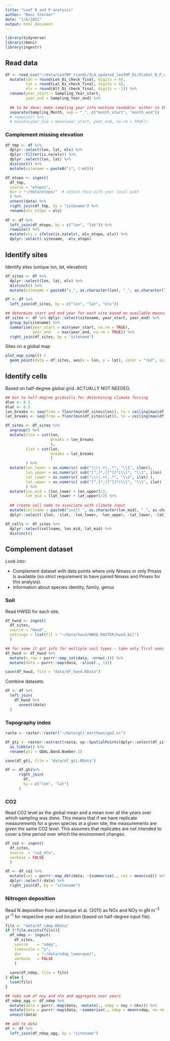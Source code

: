 ```yaml
---
title: "Leaf N and P analysis"
author: "Beni Stocker"
date: "1/6/2021"
output: html_document
---
```


```r
library(tidyverse)
library(rbeni)
library(ingestr)
```

## Read data

```r
df <- read_csv("~/data/LeafNP_tiandi/SLA_updated_leafNP_Di/Global_N_P_dataset_20210110_final.csv") %>%  #, col_types = "idddcccdddddccccccc") %>% 
  mutate(lon = round(Lon_Di_check_final, digits = 4),
         lat = round(Lat_Di_check_final, digits = 4),
         elv = round(Alt_Di_check_final, digits = -1)) %>% 
  rename(year_start = Sampling_Year_start,
         year_end = Sampling_Year_end) %>% 
  
  ## to be done: make sampling year info machine readable: either in the form of "9999" or "8888_9999"
  separate(Sampling_Month, sep = "_", c("month_start", "month_end")) 
  # rowwise() %>% 
  # mutate(year_mid = mean(year_start, year_end, na.rm = TRUE))
```


### Complement missing elevation

```r
df_tmp <- df %>% 
  dplyr::select(lon, lat, elv) %>% 
  dplyr::filter(is.na(elv)) %>% 
  dplyr::select(lon, lat) %>% 
  distinct() %>% 
  mutate(sitename = paste0("i", 1:n()))

df_etopo <- ingest(
  df_tmp,
  source = "etopo1",
  dir = "~/data/etopo/"  # adjust this with your local path
  ) %>% 
  unnest(data) %>% 
  right_join(df_tmp, by = "sitename") %>% 
  rename(elv_etopo = elv)
  
df <- df %>% 
  left_join(df_etopo, by = c("lon", "lat")) %>% 
  rowwise() %>% 
  mutate(elv = ifelse(is.na(elv), elv_etopo, elv)) %>% 
  dplyr::select(-sitename, -elv_etopo)
```


## Identify sites

Identify sites (unique lon, lat, elevation)
```r
df_sites <- df %>%
  dplyr::select(lon, lat, elv) %>% 
  distinct() %>% 
  mutate(sitename = paste0("i_", as.character(lon), "_", as.character(lat), "_", as.character(elv)))

df <- df %>% 
  left_join(df_sites, by = c("lon", "lat", "elv"))

## determine start and end year for each site based on available measurements
df_sites <- df %>% dplyr::select(sitename, year_start, year_end) %>% 
  group_by(sitename) %>% 
  summarise(year_start = min(year_start, na.rm = TRUE),
            year_end   = max(year_end, na.rm = TRUE)) %>% 
  right_join(df_sites, by = "sitename")
```

Sites on a global map
```r
plot_map_simpl() +
  geom_point(data = df_sites, aes(x = lon, y = lat), color = "red", size = 0.3)
```

## Identify cells

Based on half-degree global grid. ACTUALLY NOT NEEDED.
```r
## bin to half-degree gridcells for determining climate forcing
dlon <- 0.5
dlat <- 0.5
lon_breaks <- seq(from = floor(min(df_sites$lon)), to = ceiling(max(df_sites$lon)), by = dlon)
lat_breaks <- seq(from = floor(min(df_sites$lat)), to = ceiling(max(df_sites$lat)), by = dlat)

df_sites <- df_sites %>%
  ungroup() %>% 
  mutate(ilon = cut(lon, 
                    breaks = lon_breaks
                    ),
         ilat = cut(lat, 
                    breaks = lat_breaks
                    )
         ) %>% 
  mutate(lon_lower = as.numeric( sub("\\((.+),.*", "\\1", ilon)),
         lon_upper = as.numeric( sub("[^,]*,([^]]*)\\]", "\\1", ilon) ),
         lat_lower = as.numeric( sub("\\((.+),.*", "\\1", ilat) ),
         lat_upper = as.numeric( sub("[^,]*,([^]]*)\\]", "\\1", ilat) )
         ) %>% 
  mutate(lon_mid = (lon_lower + lon_upper)/2,
         lat_mid = (lat_lower + lat_upper)/2) %>% 
  
  ## create cell name to associate with climate input
  mutate(cellname = paste0("icell_", as.character(lon_mid), "_", as.character(lat_mid))) %>% 
  dplyr::select(-ilon, -ilat, -lon_lower, -lon_upper, -lat_lower, -lat_upper)

df_cells <- df_sites %>% 
  dplyr::select(cellname, lon_mid, lat_mid) %>% 
  distinct()
```

## Complement dataset

*Look into:*

- Complement dataset with data points where only Nmass or only Pmass is available (no strict requirement to have paired Nmass and Pmass for this analysis).
- Information about species identity, family, genus


### Soil

Read HWSD for each site.

```r
df_hwsd <- ingest(
  df_sites,
  source = "hwsd",
  settings = list(fil = "~/data/hwsd/HWSD_RASTER/hwsd.bil")
  )

## for some it got info for multiple soil types - take only first ones => TEST INFLUENCE OF THIS
df_hwsd <- df_hwsd %>% 
  mutate(n_row = purrr::map_int(data, ~nrow(.))) %>% 
  mutate(data = purrr::map(data, ~slice(., 1)))

save(df_hwsd, file = "data/df_hwsd.RData")
```

Combine datasets.
```r
df <- df %>% 
  left_join(
    df_hwsd %>% 
      unnest(data)
  )
```


### Topography index

```r
rasta <- raster::raster("~/data/gti_marthews/ga2.nc")

df_gti <- raster::extract(rasta, sp::SpatialPoints(dplyr::select(df_sites, lon, lat) %>% distinct()), sp = TRUE) %>%
  as_tibble() %>% 
  rename(gti = GDAL.Band.Number.1)

save(df_gti, file = "data/df_gti.RData")

df <- df_gti%>% 
      right_join(
        df,
        by = c("lon", "lat")
      )
```

### CO2

Read CO2 level as the global mean and a mean over all the years over which sampling was done. This means that if we have replicate measurements for a given species at a given site, the measurements are given the same CO2 level. This assumes that replicates are not intended to cover a time period over which the environment changes.
```r
df_co2 <- ingest(
  df_sites,
  source  = "co2_mlo",
  verbose = FALSE
  )

df <- df_co2 %>% 
  mutate(co2 = purrr::map_dbl(data, ~{summarise(., co2 = mean(co2)) %>% pull(co2)})) %>% 
  dplyr::select(-data) %>% 
  right_join(df, by = "sitename")
```

### Nitrogen deposition

Read N deposition from Lamarque et al. (2011) as NOx and NOy in gN m$^{-2}$ yr$^{-1}$ for respective year and location (based on half-degree input file).
```r
filn <- "data/df_ndep.RData"
if (!file.exists(filn)){
  df_ndep <- ingest(
    df_sites,
    source    = "ndep",
    timescale = "y",
    dir       = "~/data/ndep_lamarque/",
    verbose   = FALSE
    )
  
  save(df_ndep, file = filn)
} else {
  load(filn)
}

## take sum of noy and nhx and aggregate over years
df_ndep_agg <- df_ndep %>% 
  mutate(data = purrr::map(data, ~mutate(., ndep = noy + nhx))) %>% 
  mutate(data = purrr::map(data, ~summarise(., ndep = mean(ndep, na.rm = TRUE)))) %>% 
  unnest(data)

## add to data
df <- df %>% 
  left_join(df_ndep_agg, by = "sitename")
```

